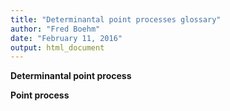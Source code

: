 ```yaml
---
title: "Determinantal point processes glossary"
author: "Fred Boehm"
date: "February 11, 2016"
output: html_document
---
```


**Determinantal point process**



**Point process**

